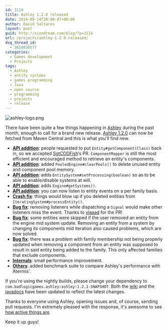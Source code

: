 ```yaml
---
id: 3114
title: Ashley 1.2.0 released
date: 2014-09-14T20:00:07+00:00
author: David Saltares
layout: post
guid: http://siondream.com/blog/?p=3114
url: /projects/ashley-1-2-0-released/
dsq_thread_id:
  - 3018036577
categories:
  - Games development
  - Projects
tags:
  - Ashley
  - entity systems
  - games programming
  - Java
  - open source
  - programming
  - projects
  - release
---
```

![ashley-logo.png](/img/ashley/ashley-logo.png)

There have been quite a few things happening in [Ashley](https://github.com/libgdx/ashley) during the past month, enough to call for a brand new release. [Ashley 1.2.0](https://github.com/libgdx/ashley/releases/tag/ashley-1.2.0) can now be fetched from Maven Central and this is what you'll find new.

  * **[API addition](https://github.com/libgdx/ashley/pull/51)**: people requested to put `Entity#getComponent(Class)` back in, so we accepted [SgtCODFish](https://github.com/libgdx/ashley/commits/master?author=SgtCoDFish)&#8216;s PR. `ComponentMapper` is still the most efficient and encouraged method to retrieve an entity's components.
  * **[API addition](https://github.com/libgdx/ashley/commit/28372993d60d6e2f460f36e27df953936e550933)**: added `PooledEngine#clearPools()` to delete unused entity and component pool memory.
  * **[API addition](https://github.com/libgdx/ashley/commit/188239aeaa3e99c9bd7ebab268a9e9959d2a09c2)**: adds `EntitySystem#setProcessing(boolean)` so as to be able to enable/disable systems at will.
  * **[API addition](https://github.com/libgdx/ashley/commit/8f54a2a5ee97c87cba57bd187b4aeb2aef7ec831)**: adds `Engine#getSystems()`.
  * **[API addition](https://github.com/libgdx/ashley/commit/f90d12932bd958061eb0ad33b925cf6457880c46)**: you can now listen to entity events on a per family basis.
  * **[Crash fix](https://github.com/libgdx/ashley/commit/d5ace4e43a32c27fec82821b90b3e55c89ad373f)**: things would blow up if you deleted entities from `IteratingSystem#processEntity()`.
  * **[Bug fix](https://github.com/libgdx/ashley/pull/52)**: removing listeners while dispatching a `Signal` would make other listeners miss the event. Thanks to [vlaaad](https://github.com/libgdx/ashley/commits/master?author=vlaaad) for the PR!
  * **[Bug fix](https://github.com/libgdx/ashley/issues/44)**: some entities were skipped if the user removed an entity from the engine mid system update. Removing an entity from a system by changing its components mid iteration also caused problems, which are now solved. 
  * **[Bug fix](https://github.com/libgdx/ashley/issues/56)**: there was a problem with family membership not being properly updated when removing a component from an entity was supposed to result in said entity being added to the family. This only affected families that exclude components. 
  * **[Internals](https://github.com/libgdx/ashley/issues/59)**: small performance improvement.
  * **[Others](https://github.com/libgdx/ashley/commit/d6fec987e1ce493c559a7e8fdea7fc8f6cd82d7b)**: added benchmark suite to compare Ashley's performance with Atermis'.

If you're using the nightly builds, please change your dependency to `com.badlogicgames.ashley:ashley:1.2.1-SNAPSHOT`. Both the [wiki](https://github.com/libgdx/ashley/wiki) and the [javadocs](http://libgdx.badlogicgames.com/ashley/docs/) have been updated to reflect the latest changes.

Thanks to everyone using Ashley, opening issues and, of course, sending pull requests. I'm extremely pleased with the response, it's awesome to see [how active things are](https://github.com/libgdx/ashley/pulse/monthly).

Keep it up guys!